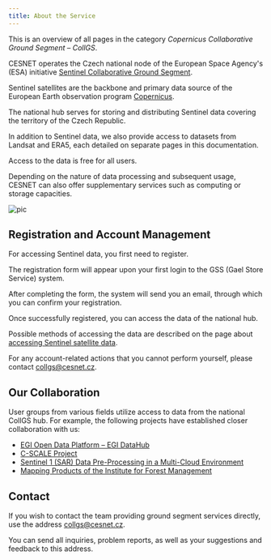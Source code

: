 ```yaml
---
title: About the Service  
---
```

This is an overview of all pages in the category *Copernicus Collaborative Ground Segment – CollGS*.  

CESNET operates the Czech national node of the European Space Agency's (ESA) initiative [Sentinel Collaborative Ground Segment](http://collgs.czechspaceportal.cz).  

Sentinel satellites are the backbone and primary data source of the European Earth observation program [Copernicus](http://copernicus.gov.cz).  

The national hub serves for storing and distributing Sentinel data covering the territory of the Czech Republic.

In addition to Sentinel data, we also provide access to datasets from Landsat and ERA5, each detailed on separate pages in this documentation.

Access to the data is free for all users.  

Depending on the nature of data processing and subsequent usage, CESNET can also offer supplementary services such as computing or storage capacities.  

![pic](/img/meta/related/collgs/sentinel-strip.jpg)

## Registration and Account Management  

For accessing Sentinel data, you first need to register.

The registration form will appear upon your first login to the GSS (Gael Store Service) system.  

After completing the form, the system will send you an email, through which you can confirm your registration.  

Once successfully registered, you can access the data of the national hub.

Possible methods of accessing the data are described on the page about [accessing Sentinel satellite data](./collgs/sentinel/sentinel/).

For any account-related actions that you cannot perform yourself, please contact collgs@cesnet.cz.

## Our Collaboration

User groups from various fields utilize access to data from the national CollGS hub. For example, the following projects have established closer collaboration with us:  

- [EGI Open Data Platform &ndash; EGI DataHub](https://datahub.egi.eu)  
- [C-SCALE Project](https://c-scale.eu)  
- [Sentinel 1 (SAR) Data Pre-Processing in a Multi-Cloud Environment](https://github.com/SimonNtz/SAR_app)  
- [Mapping Products of the Institute for Forest Management](http://geoportal.uhul.cz/mapy/MapyDpz.html)  

## Contact  

If you wish to contact the team providing ground segment services directly, use the address collgs@cesnet.cz.  

You can send all inquiries, problem reports, as well as your suggestions and feedback to this address.  
